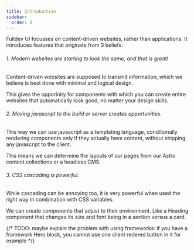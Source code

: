 ```yaml
---
title: Introduction
sidebar:
  order: 0
---
```


Fulldev UI focusses on content-driven websites, rather than applications. It introduces features that originate from 3 beliefs:

###### 1. Modern websites are starting to look the same, and that is great!

Content-driven websites are supposed to transmit information, which we believe is best done with minimal and logical design.

This gives the opporinity for components with which you can create entire websites that automatically look good, no matter your design skills.

###### 2. Moving javascript to the build or server creates opportunities.

This way we can use javascript as a templating language, conditionally rendering components only if they actually have content, without shipping any javascript to the client.

This means we can determine the layouts of our pages from our Astro content collections or a headless CMS.

###### 3. CSS cascading is powerful.

While cascading can be annoying too, it is very powerful when used the right way in combination with CSS variables.

We can create components that adjust to their environment. Like a Heading component that changes its size and font being in a section versus a card.

{/* TODO: maybe explain the problem with using frameworks: if you have a framework Hero block, you cannot use one client redered button in it for example */}
